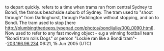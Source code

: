 to depart quickly. refers to a time when trams ran from central Sydney to Bondi, the famous beachside suburb of Sydney. The tram used to "shoot through" from Darlinghurst, through Paddington without stopping, and on to Bondi. The tram used to stop [here http://plumbingthedeeps.typepad.com/photos/bondijulie/000_0090.html]. Now used to refer to any fast moving object - e.g a winning football team "Bondi tram rolls Dogs" or person "Lockie ran like a Bondi tram"--[[User:203.166.96.234|203.166.96.234]] 06:21, 15 Jun 2005 (UTC)